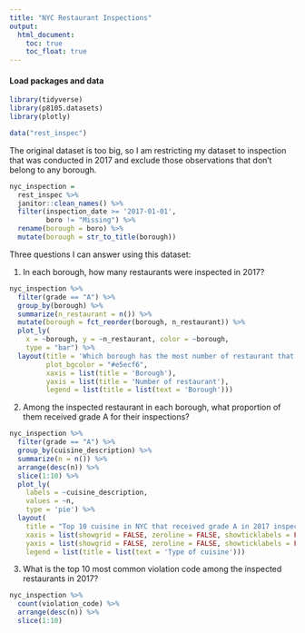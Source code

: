 ```yaml
---
title: "NYC Restaurant Inspections"
output: 
  html_document:
    toc: true
    toc_float: true
---
```


#### Load packages and data

```r
library(tidyverse)
library(p8105.datasets)
library(plotly)

data("rest_inspec")
```

The original dataset is too big, so I am restricting my dataset to inspection that was conducted in 2017 and exclude those observations that don't belong to any borough.
```r
nyc_inspection = 
  rest_inspec %>% 
  janitor::clean_names() %>% 
  filter(inspection_date >= '2017-01-01',
         boro != "Missing") %>% 
  rename(borough = boro) %>% 
  mutate(borough = str_to_title(borough))
```

Three questions I can answer using this dataset:

1. In each borough, how many restaurants were inspected in 2017?
```r
nyc_inspection %>%
  filter(grade == "A") %>% 
  group_by(borough) %>% 
  summarize(n_restaurant = n()) %>% 
  mutate(borough = fct_reorder(borough, n_restaurant)) %>% 
  plot_ly(
    x = ~borough, y = ~n_restaurant, color = ~borough,
    type = "bar") %>% 
  layout(title = 'Which borough has the most number of restaurant that received grade A in 2017?', 
         plot_bgcolor = "#e5ecf6", 
         xaxis = list(title = 'Borough'), 
         yaxis = list(title = 'Number of restaurant'), 
         legend = list(title = list(text = 'Borough')))
```


2. Among the inspected restaurant in each borough, what proportion of them received grade A for their inspections?
```r
nyc_inspection %>%
  filter(grade == "A") %>% 
  group_by(cuisine_description) %>% 
  summarize(n = n()) %>% 
  arrange(desc(n)) %>%
  slice(1:10) %>% 
  plot_ly(
    labels = ~cuisine_description,
    values = ~n,
    type = 'pie') %>%
  layout(
    title = "Top 10 cuisine in NYC that received grade A in 2017 inspection",
    xaxis = list(showgrid = FALSE, zeroline = FALSE, showticklabels = FALSE),
    yaxis = list(showgrid = FALSE, zeroline = FALSE, showticklabels = FALSE),
    legend = list(title = list(text = 'Type of cuisine')))
```


3. What is the top 10 most common violation code among the inspected restaurants in 2017?
```r
nyc_inspection %>% 
  count(violation_code) %>% 
  arrange(desc(n)) %>% 
  slice(1:10)
```

